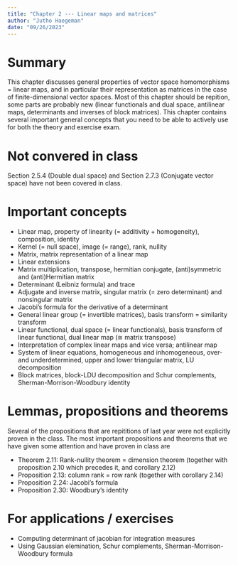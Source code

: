 ```yaml
---
title: "Chapter 2 --- Linear maps and matrices"
author: "Jutho Haegeman"
date: "09/26/2023"
---
```


# Summary

This chapter discusses general properties of vector space homomorphisms = linear maps, and in particular their representation as matrices in the case of finite-dimensional vector spaces. Most of this chapter should be repition, some parts are probably new (linear functionals and dual space, antilinear maps, determinants and inverses of block matrices). This chapter contains several important general concepts that you need to be able to actively use
for both the theory and exercise exam.

# Not convered in class

Section 2.5.4 (Double dual space) and Section 2.7.3 (Conjugate vector space) have not been covered in class.

# Important concepts

* Linear map, property of linearity ($=$ additivity + homogeneity), composition, identity
* Kernel ($=$ null space), image ($=$ range), rank, nullity
* Matrix, matrix representation of a linear map
* Linear extensions
* Matrix multiplication, transpose, hermitian conjugate, (anti)symmetric and (anti)Hermitian matrix
* Determinant (Leibniz formula) and trace
* Adjugate and inverse matrix, singular matrix ($=$ zero determinant) and nonsingular matrix
* Jacobi's formula for the derivative of a determinant
* General linear group ($=$ invertible matrices), basis transform $=$ similarity transform
* Linear functional, dual space ($=$ linear functionals), basis transform of linear functional, dual linear map ($\cong$ matrix transpose)
* Interpretation of complex linear maps and vice versa; antilinear map
* System of linear equations, homogeneous and inhomogeneous, over- and underdetermined, upper and lower triangular matrix, LU decomposition
* Block matrices, block-LDU decomposition and Schur complements, Sherman-Morrison-Woodbury identity

# Lemmas, propositions and theorems

Several of the propositions that are repititions of last year were not explicitly proven in the class. The most important propositions and theorems that we have given some attention and have proven in class are

* Theorem 2.11: Rank-nullity theorem $=$ dimension theorem (together with proposition 2.10 which precedes it, and corollary 2.12)
* Proposition 2.13: column rank = row rank (together with corollary 2.14)
* Proposition 2.24: Jacobi's formula
* Proposition 2.30: Woodbury's identity

# For applications / exercises

* Computing determinant of jacobian for integration measures
* Using Gaussian elemination, Schur complements, Sherman-Morrison-Woodbury formula
